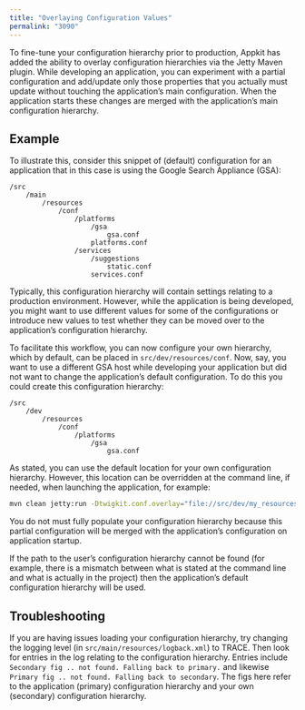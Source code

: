 ```yaml
---
title: "Overlaying Configuration Values"
permalink: "3090"
---
```


To fine-tune your configuration hierarchy prior to production, Appkit has added the ability to overlay configuration hierarchies via the Jetty Maven plugin. While developing an application, you can experiment with a partial configuration and add/update only those properties that you actually must update without touching the application’s main configuration. When the application starts these changes are merged with the application’s main configuration hierarchy.

## Example

To illustrate this, consider this snippet of (default) configuration for an application that in this case is using the Google Search Appliance (GSA):

```
/src
    /main
        /resources
            /conf
                /platforms
                    /gsa
                        gsa.conf
                    platforms.conf
                /services
                    /suggestions
                        static.conf
                    services.conf
```

Typically, this configuration hierarchy will contain settings relating to a production environment. However, while the application is being developed, you might want to use different values for some of the configurations or introduce new values to test whether they can be moved over to the application’s configuration hierarchy.

To facilitate this workflow, you can now configure your own hierarchy, which by default, can be placed in `src/dev/resources/conf`. Now, say, you want to use a different GSA host while developing your application but did not want to change the application’s default configuration. To do this you could create this configuration hierarchy:

```
/src
    /dev
        /resources
            /conf
                /platforms
                    /gsa
                        gsa.conf
```

As stated, you can use the default location for your own configuration hierarchy. However, this location can be overridden at the command line, if needed, when launching the application, for example:

```sh
mvn clean jetty:run -Dtwigkit.conf.overlay="file://src/dev/my_resources/conf”
```

<Note>
You do not must fully populate your configuration hierarchy because this partial configuration will be merged with the application’s configuration on application startup.
</Note>



If the path to the user’s configuration hierarchy cannot be found (for example, there is a mismatch between what is stated at the command line and what is actually in the project) then the application’s default configuration hierarchy will be used.

## Troubleshooting

If you are having issues loading your configuration hierarchy, try changing the logging level (in `src/main/resources/logback.xml`) to TRACE. Then look for entries in the log relating to the configuration hierarchy. Entries include `Secondary fig .. not found. Falling back to primary.` and likewise `Primary fig .. not found. Falling back to secondary`. The figs here refer to the application (primary) configuration hierarchy and your own (secondary) configuration hierarchy.